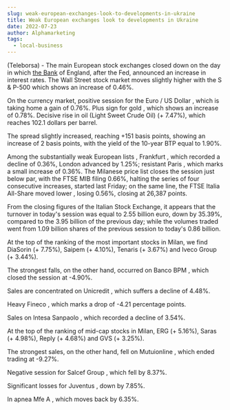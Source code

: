 ```yaml
---
slug: weak-european-exchanges-look-to-developments-in-ukraine
title: Weak European exchanges look to developments in Ukraine
date: 2022-07-23
author: Alphamarketing
tags:
  - local-business
---
```


(Teleborsa) - The main European stock exchanges closed down on the day in which [the Bank](https://www.indiacom.com/pune/hdfc-bank-pune-boat-club-branch_pune_pne_1225504.html) of England, after the Fed, announced an increase in interest rates. The Wall Street stock market moves slightly higher with the S & P-500 which shows an increase of 0.46%.

On the currency market, positive session for the Euro / US Dollar , which is taking home a gain of 0.76%. Plus sign for gold , which shows an increase of 0.78%. Decisive rise in oil (Light Sweet Crude Oil) (+ 7.47%), which reaches 102.1 dollars per barrel.

The spread slightly increased, reaching +151 basis points, showing an increase of 2 basis points, with the yield of the 10-year BTP equal to 1.90%.

Among the substantially weak European lists , Frankfurt , which recorded a decline of 0.36%, London advanced by 1.25%; resistant Paris , which marks a small increase of 0.36%. The Milanese price list closes the session just below par, with the FTSE MIB filing 0.66%, halting the series of four consecutive increases, started last Friday; on the same line, the FTSE Italia All-Share moved lower , losing 0.56%, closing at 26,387 points.

From the closing figures of the Italian Stock Exchange, it appears that the turnover in today's session was equal to 2.55 billion euro, down by 35.39%, compared to the 3.95 billion of the previous day; while the volumes traded went from 1.09 billion shares of the previous session to today's 0.86 billion.

At the top of the ranking of the most important stocks in Milan, we find DiaSorin (+ 7.75%), Saipem (+ 4.10%), Tenaris (+ 3.67%) and Iveco Group (+ 3.44%).

The strongest falls, on the other hand, occurred on Banco BPM , which closed the session at -4.90%.

Sales are concentrated on Unicredit , which suffers a decline of 4.48%.

Heavy Fineco , which marks a drop of -4.21 percentage points.

Sales on Intesa Sanpaolo , which recorded a decline of 3.54%.

At the top of the ranking of mid-cap stocks in Milan, ERG (+ 5.16%), Saras (+ 4.98%), Reply (+ 4.68%) and GVS (+ 3.25%).

The strongest sales, on the other hand, fell on Mutuionline , which ended trading at -9.27%.

Negative session for Salcef Group , which fell by 8.37%.

Significant losses for Juventus , down by 7.85%.

In apnea Mfe A , which moves back by 6.35%.